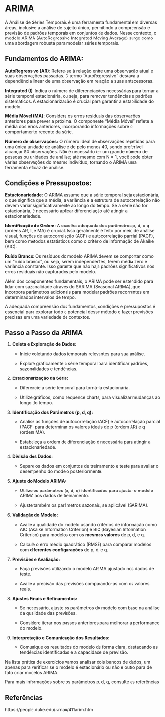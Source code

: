 # ARIMA

A Análise de Séries Temporais é uma ferramenta fundamental em diversas áreas, inclusive a análise de sujeito único, permitindo a compreensão e previsão de padrões temporais em conjuntos de dados. Nesse contexto, o modelo ARIMA (AutoRegressive Integrated Moving Average) surge como uma abordagem robusta para modelar séries temporais.

## Fundamentos do ARIMA:

**AutoRegressivo (AR)**: Refere-se à relação entre uma observação atual e suas observações passadas. O termo "AutoRegressivo" destaca a dependência linear de uma observação em relação a suas antecessoras.

**Integrated (I)**: Indica o número de diferenciações necessárias para tornar a série temporal estacionária, ou seja, para remover tendências e padrões sistemáticos. A estacionarização é crucial para garantir a estabilidade do modelo.

**Média Móvel (MA)**: Considera os erros residuais das observações anteriores para prever a próxima. O componente "Média Móvel" reflete a média dos erros anteriores, incorporando informações sobre o comportamento recente da série.

**Número de observações:** O número ideal de observações repetidas para uma única unidade de análise é de pelo menos 40, sendo preferível alcançar 50 observações. Não é necessário ter um grande número de pessoas ou unidades de análise; até mesmo com N = 1, você pode obter várias observações do mesmo indivíduo, tornando o ARIMA uma ferramenta eficaz de análise.

## Condições e Pressupostos:

**Estacionariedade**: O ARIMA assume que a série temporal seja estacionária, o que significa que a média, a variância e a estrutura de autocorrelação não devem variar significativamente ao longo do tempo. Se a série não for estacionária, é necessário aplicar diferenciação até atingir a estacionariedade.

**Identificação de Ordem**: A escolha adequada dos parâmetros p, d, e q (ordens AR, I, e MA) é crucial. Isso geralmente é feito por meio de análise visual, funções de autocorrelação (ACF) e autocorrelação parcial (PACF), bem como métodos estatísticos como o critério de informação de Akaike (AIC).

**Ruído Branco**: Os resíduos do modelo ARIMA devem se comportar como um "ruído branco", ou seja, serem independentes, terem média zero e variância constante. Isso garante que não haja padrões significativos nos erros residuais não capturados pelo modelo.

Além dos componentes fundamentais, o ARIMA pode ser estendido para lidar com sazonalidade através do SARIMA (Seasonal ARIMA), que incorpora parâmetros adicionais para modelar padrões recorrentes em determinados intervalos de tempo.

A adequada compreensão dos fundamentos, condições e pressupostos é essencial para explorar todo o potencial desse método e fazer previsões precisas em uma variedade de contextos.

## **Passo a Passo da ARIMA**

1.  **Coleta e Exploração de Dados:**

    -   Inicie coletando dados temporais relevantes para sua análise.

    -   Explore graficamente a série temporal para identificar padrões, sazonalidades e tendências.

2.  **Estacionarização da Série:**

    -   Diferencie a série temporal para torná-la estacionária.

    -   Utilize gráficos, como sequence charts, para visualizar mudanças ao longo do tempo.

3.  **Identificação dos Parâmetros (p, d, q):**

    -   Analise as funções de autocorrelação (ACF) e autocorrelação parcial (PACF) para determinar os valores ideais de p (ordem AR) e q (ordem MA).

    -   Estabeleça a ordem de diferenciação d necessária para atingir a estacionariedade.

4.  **Divisão dos Dados:**

    -   Separe os dados em conjuntos de treinamento e teste para avaliar o desempenho do modelo posteriormente.

5.  **Ajuste do Modelo ARIMA:**

    -   Utilize os parâmetros (p, d, q) identificados para ajustar o modelo ARIMA aos dados de treinamento.

    -   Ajuste também os parâmetros sazonais, se aplicável (SARIMA).

6.  **Validação do Modelo:**

    -   Avalie a qualidade do modelo usando critérios de informação como AIC (Akaike Information Criterion) e BIC (Bayesian Information Criterion) para modelos com os **mesmos valores** de p, d, e q.

    -   Calcule o erro médio quadrático (RMSE) para comparar modelos com **diferentes configurações** de p, d, e q.

7.  **Previsões e Avaliação:**

    -   Faça previsões utilizando o modelo ARIMA ajustado nos dados de teste.

    -   Avalie a precisão das previsões comparando-as com os valores reais.

8.  **Ajustes Finais e Refinamentos:**

    -   Se necessário, ajuste os parâmetros do modelo com base na análise da qualidade das previsões.

    -   Considere iterar nos passos anteriores para melhorar a performance do modelo.

9.  **Interpretação e Comunicação dos Resultados:**

    -   Comunique os resultados do modelo de forma clara, destacando as tendências identificadas e a capacidade de previsão.

Na lista prática de exercícios vamos analisar dois bancos de dados, um apenas para verificar se o modelo é estacionário ou não e outro para de fato criar modelos ARIMA.

Para mais informações sobre os parâmetros p, d, q, consulte as referências

## Referências

https://people.duke.edu/\~rnau/411arim.htm
